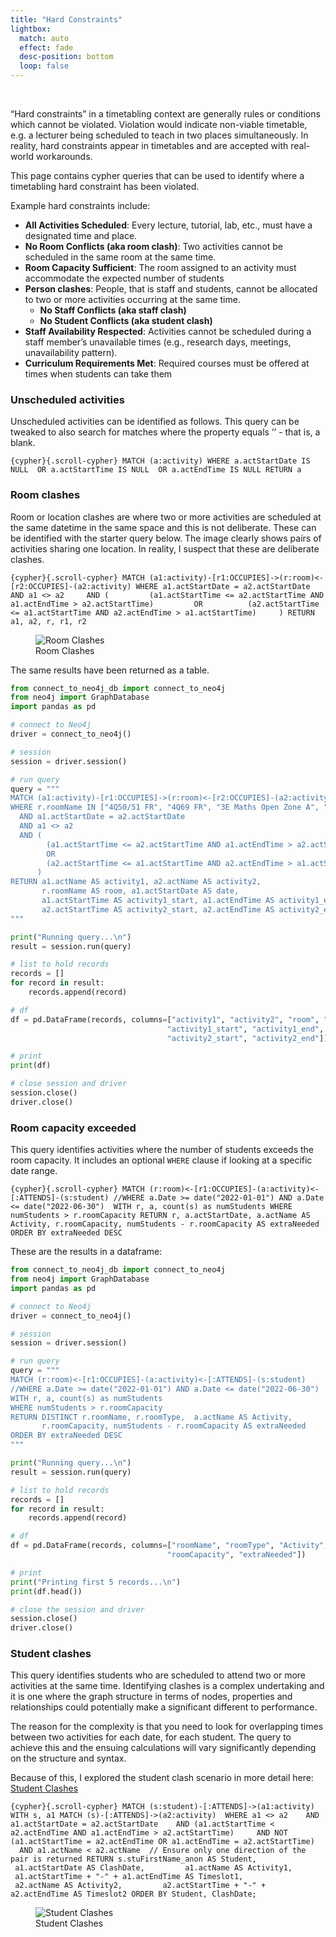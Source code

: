 ```yaml
---
title: "Hard Constraints"
lightbox:
  match: auto
  effect: fade
  desc-position: bottom
  loop: false
---
```

<br>

"Hard constraints" in a timetabling context are generally rules or conditions which cannot be violated.  Violation would indicate non-viable timetable, e.g. a lecturer being scheduled to teach in two places simultaneously.  In reality, hard constraints appear in timetables and are accepted with real-world workarounds.

This page contains cypher queries that can be used to identify where a timetabling hard constraint has been violated.

Example hard constraints include:

* **All Activities Scheduled**: Every lecture, tutorial, lab, etc., must have a designated time and place.
* **No Room Conflicts (aka room clash)**: Two activities cannot be scheduled in the same room at the same time.
* **Room Capacity Sufficient**: The room assigned to an activity must accommodate the expected number of students
* **Person clashes**: People, that is staff and students, cannot be allocated to two or more activities occurring at the same time.
  * **No Staff Conflicts (aka staff clash)**
  * **No Student Conflicts (aka student clash)**
* **Staff Availability Respected**: Activities cannot be scheduled during a staff member's unavailable times (e.g., research days, meetings, unavailability pattern).
* **Curriculum Requirements Met**: Required courses must be offered at times when students can take them


### Unscheduled activities

Unscheduled activities can be identified as follows. This query can be tweaked to also search for matches where the property equals '' - that is, a blank.

```{cypher}{.scroll-cypher}
MATCH (a:activity)
WHERE a.actStartDate IS NULL 
OR a.actStartTime IS NULL 
OR a.actEndTime IS NULL
RETURN a
```

### Room clashes

Room or location clashes are where two or more activities are scheduled at the same datetime in the same space and this is not deliberate. These can be identified with the starter query below. The image clearly shows pairs of activities sharing one location.  In reality, I suspect that these are deliberate clashes. 

```{cypher}{.scroll-cypher}
MATCH (a1:activity)-[r1:OCCUPIES]->(r:room)<-[r2:OCCUPIES]-(a2:activity)
WHERE a1.actStartDate = a2.actStartDate AND a1 <> a2
    AND (
        (a1.actStartTime <= a2.actStartTime AND a1.actEndTime > a2.actStartTime)
        OR 
        (a2.actStartTime <= a1.actStartTime AND a2.actEndTime > a1.actStartTime)
    )
RETURN a1, a2, r, r1, r2
```

![Room Clashes](./images/cypher-room-clash.png)


The same results have been returned as a table.


```python
from connect_to_neo4j_db import connect_to_neo4j
from neo4j import GraphDatabase
import pandas as pd

# connect to Neo4j
driver = connect_to_neo4j()

# session
session = driver.session()

# run query
query = """
MATCH (a1:activity)-[r1:OCCUPIES]->(r:room)<-[r2:OCCUPIES]-(a2:activity)
WHERE r.roomName IN ["4Q50/51 FR", "4Q69 FR", "3E Maths Open Zone A", "3E12 FR"] 
  AND a1.actStartDate = a2.actStartDate 
  AND a1 <> a2
  AND (
        (a1.actStartTime <= a2.actStartTime AND a1.actEndTime > a2.actStartTime)
        OR 
        (a2.actStartTime <= a1.actStartTime AND a2.actEndTime > a1.actStartTime)
      )
RETURN a1.actName AS activity1, a2.actName AS activity2, 
       r.roomName AS room, a1.actStartDate AS date,
       a1.actStartTime AS activity1_start, a1.actEndTime AS activity1_end,
       a2.actStartTime AS activity2_start, a2.actEndTime AS activity2_end
""" 

print("Running query...\n")
result = session.run(query)

# list to hold records
records = []
for record in result:
    records.append(record)

# df
df = pd.DataFrame(records, columns=["activity1", "activity2", "room", "date", 
                                   "activity1_start", "activity1_end", 
                                   "activity2_start", "activity2_end"])

# print
print(df)

# close session and driver
session.close()
driver.close()
```

### Room capacity exceeded

This query identifies activities where the number of students exceeds the room capacity. It includes an optional `WHERE` clause if looking at a specific date range.

```{cypher}{.scroll-cypher}
MATCH (r:room)<-[r1:OCCUPIES]-(a:activity)<-[:ATTENDS]-(s:student)
//WHERE a.Date >= date("2022-01-01") AND a.Date <= date("2022-06-30") 
WITH r, a, count(s) as numStudents
WHERE numStudents > r.roomCapacity
RETURN r, a.actStartDate, a.actName AS Activity, r.roomCapacity, numStudents - r.roomCapacity AS extraNeeded
ORDER BY extraNeeded DESC
```

These are the results in a dataframe: 

```python
from connect_to_neo4j_db import connect_to_neo4j
from neo4j import GraphDatabase
import pandas as pd

# connect to Neo4j
driver = connect_to_neo4j()

# session
session = driver.session()

# run query
query = """
MATCH (r:room)<-[r1:OCCUPIES]-(a:activity)<-[:ATTENDS]-(s:student)
//WHERE a.Date >= date("2022-01-01") AND a.Date <= date("2022-06-30") 
WITH r, a, count(s) as numStudents
WHERE numStudents > r.roomCapacity
RETURN DISTINCT r.roomName, r.roomType,  a.actName AS Activity, 
       r.roomCapacity, numStudents - r.roomCapacity AS extraNeeded
ORDER BY extraNeeded DESC
""" 

print("Running query...\n")
result = session.run(query)

# list to hold records
records = []
for record in result:
    records.append(record)

# df
df = pd.DataFrame(records, columns=["roomName", "roomType", "Activity", 
                                   "roomCapacity", "extraNeeded"])

# print
print("Printing first 5 records...\n")
print(df.head())

# close the session and driver
session.close()
driver.close()
```



### Student clashes

This query identifies students who are scheduled to attend two or more activities at the same time.  Identifying clashes is a complex undertaking and it is one where the graph structure in terms of nodes, properties and relationships could potentially make a significant different to performance. 

The reason for the complexity is that you need to look for overlapping times between two activities for each date, for each student.  The query to achieve this and the ensuing calculations will vary significantly depending on the structure and syntax. 

Because of this, I explored the student clash scenario in more detail here: [Student Clashes](appendix-cypher5a.qmd)

```{cypher}{.scroll-cypher}
MATCH (s:student)-[:ATTENDS]->(a1:activity)
WITH s, a1
MATCH (s)-[:ATTENDS]->(a2:activity) 
WHERE a1 <> a2 
  AND a1.actStartDate = a2.actStartDate 
  AND (a1.actStartTime < a2.actEndTime AND a1.actEndTime > a2.actStartTime)  
  AND NOT (a1.actStartTime = a2.actEndTime OR a1.actEndTime = a2.actStartTime) 
  AND a1.actName < a2.actName  // Ensure only one direction of the pair is returned
RETURN s.stuFirstName_anon AS Student, 
       a1.actStartDate AS ClashDate, 
       a1.actName AS Activity1, 
       a1.actStartTime + "-" + a1.actEndTime AS Timeslot1, 
       a2.actName AS Activity2, 
       a2.actStartTime + "-" + a2.actEndTime AS Timeslot2
ORDER BY Student, ClashDate;
```

![Student Clashes](./images/cypher-student-clash.png)